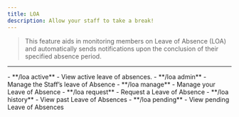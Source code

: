```yaml
---
title: LOA
description: Allow your staff to take a break!
---
```

> This feature aids in monitoring members on Leave of Absence (LOA) and automatically sends notifications upon the conclusion of their specified absence period.
---
<AccordionGroup>
  <Accordion title="Commands">
- **/loa active** - View active leave of absences.
- **/loa admin** - Manage the Staff’s leave of Absence 
- **/loa manage** - Manage your Leave of Absence
- **/loa request** - Request a Leave of Absence 
- **/loa history** - View past Leave of Absences 
- **/loa pending** - View pending Leave of Absences 

  </Accordion>
</AccordionGroup>
